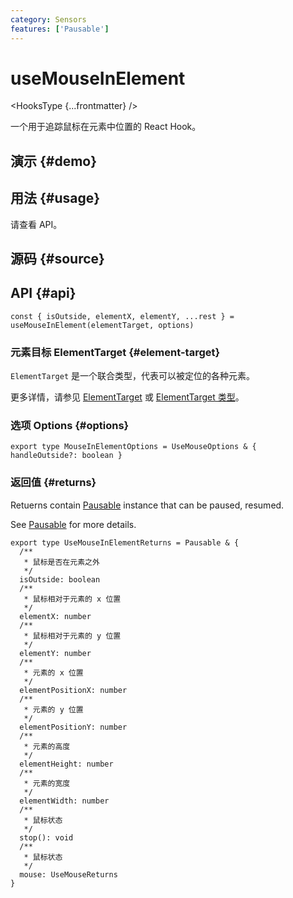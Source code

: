 ```yaml
---
category: Sensors
features: ['Pausable']
---
```


# useMouseInElement


<HooksType {...frontmatter} />

一个用于追踪鼠标在元素中位置的 React Hook。

## 演示 \{#demo}


<App />

## 用法 \{#usage}

请查看 API。

## 源码 \{#source}


<Source />

## API \{#api}

```tsx
const { isOutside, elementX, elementY, ...rest } = useMouseInElement(elementTarget, options)
```

### 元素目标 ElementTarget \{#element-target}

`ElementTarget` 是一个联合类型，代表可以被定位的各种元素。

更多详情，请参见 [ElementTarget](/docs/features/element-target) 或 [ElementTarget 类型](/docs/features/element-target#element-target-types)。

### 选项 Options \{#options}

```tsx
export type MouseInElementOptions = UseMouseOptions & { handleOutside?: boolean }
```

### 返回值 \{#returns}

Retuerns contain [Pausable](/docs/react-use/pausable) instance that can be paused, resumed.

See [Pausable](/docs/react-use/pausable) for more details.

```tsx
export type UseMouseInElementReturns = Pausable & {
  /**
   * 鼠标是否在元素之外
   */
  isOutside: boolean
  /**
   * 鼠标相对于元素的 x 位置
   */
  elementX: number
  /**
   * 鼠标相对于元素的 y 位置
   */
  elementY: number
  /**
   * 元素的 x 位置
   */
  elementPositionX: number
  /**
   * 元素的 y 位置
   */
  elementPositionY: number
  /**
   * 元素的高度
   */
  elementHeight: number
  /**
   * 元素的宽度
   */
  elementWidth: number
  /**
   * 鼠标状态
   */
  stop(): void
  /**
   * 鼠标状态
   */
  mouse: UseMouseReturns
}
```
